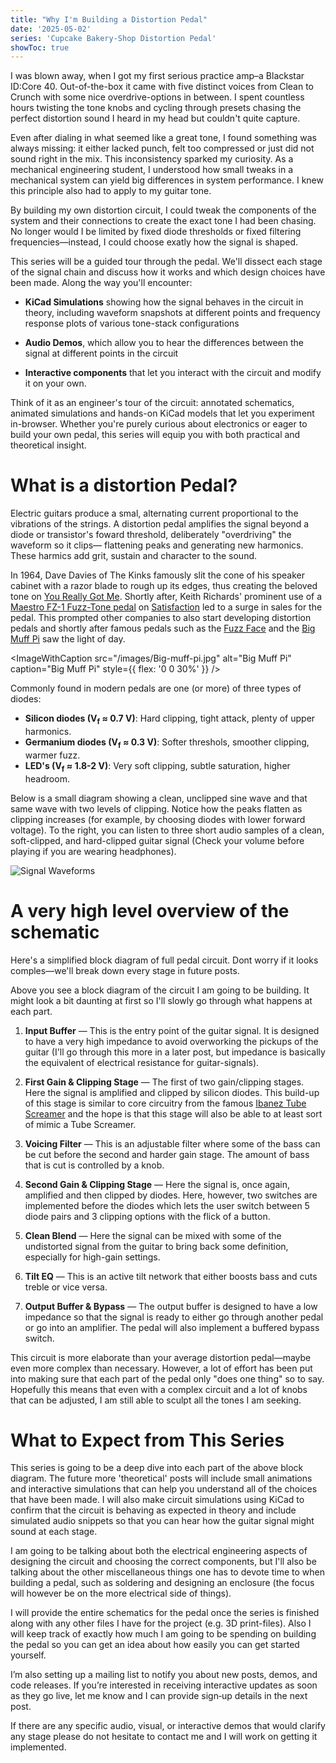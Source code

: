 ```yaml
---
title: "Why I'm Building a Distortion Pedal"
date: '2025-05-02'
series: 'Cupcake Bakery-Shop Distortion Pedal'
showToc: true
---
```


I was blown away, when I got my first serious practice amp–a Blackstar ID:Core 40. Out-of-the-box it came with five distinct voices from Clean to Crunch with some nice overdrive-options in between. I spent countless hours twisting the tone knobs and cycling through presets chasing the perfect distortion sound I heard in my head but couldn't quite capture.

Even after dialing in what seemed like a great tone, I found something was always missing: it either lacked punch, felt too compressed or just did not sound right in the mix. This inconsistency sparked my curiosity. As a mechanical engineering student, I understood how small tweaks in a mechanical system can yield big differences in system performance. I knew this principle also had to apply to my guitar tone.

By building my own distortion circuit, I could tweak the components of the system and their connections to create the exact tone I had been chasing. No longer would I be limited by fixed diode thresholds or fixed filtering frequencies&mdash;instead, I could choose exatly how the signal is shaped.

This series will be a guided tour through the pedal. We'll dissect each stage of the signal chain and discuss how it works and which design choices have been made. Along the way you'll encounter:
  - **KiCad Simulations** showing how the signal behaves in the circuit in theory, including waveform snapshots at different points and frequency response plots of various tone-stack configurations

  - **Audio Demos**, which allow you to hear the differences between the signal at different points in the circuit

  - **Interactive components** that let you interact with the circuit and modify it on your own.

Think of it as an engineer's tour of the circuit: annotated schematics, animated simulations and hands-on KiCad models that let you experiment in-browser. Whether you're purely curious about electronics or eager to build your own pedal, this series will equip you with both practical and theoretical insight.

What is a distortion Pedal?
===========================
Electric guitars produce a smal, alternating current proportional to the vibrations of the strings. A distortion pedal amplifies the signal beyond a diode or transistor's foward threshold, deliberately "overdriving" the waveform so it clips&mdash; flattening peaks and generating new harmonics. These harmics add grit, sustain and character to the sound.

In 1964, Dave Davies of The Kinks famously slit the cone of his speaker cabinet with a razor blade to rough up its edges, thus creating the beloved tone on [You Really Got Me](https://open.spotify.com/track/29SyMC0plk6qw8NMF7lfRL). Shortly after, Keith Richards' prominent use of a [Maestro FZ-1 Fuzz-Tone pedal](https://en.wikipedia.org/wiki/Maestro_FZ-1_Fuzz-Tone) on [Satisfaction](https://open.spotify.com/track/1b6AW6uDrtrUN0Y6GJR45j) led to a surge in sales for the pedal. This prompted other companies to also start developing distortion pedals and shortly after famous pedals such as the [Fuzz Face](https://en.wikipedia.org/wiki/Fuzz_Face) and the [Big Muff Pi](https://en.wikipedia.org/wiki/Big_Muff) saw the light of day.

<div style={{ display: 'flex', alignItems: 'center', gap: '10px' }}>
  <ImageWithCaption
    src="/images/Fuzz-tone-1.jpg"
    alt="Maestro FZ-1 Fuzz-Tone"
    caption="Maestro FZ-1 Fuzz-Tone"
    style={{ flex: '0 0 45%' }}
  />

  <ImageWithCaption
    src="/images/Big-muff-pi.jpg"
    alt="Big Muff Pi"
    caption="Big Muff Pi"
    style={{ flex: '0 0 30%' }}
  />
</div>

Commonly found in modern pedals are one (or more) of three types of diodes:

  - **Silicon diodes (V<sub>f</sub> ≈ 0.7 V)**: Hard clipping, tight attack, plenty of upper harmonics.
  - **Germanium diodes (V<sub>f</sub> ≈ 0.3 V)**: Softer threshols, smoother clipping, warmer fuzz.
  - **LED's (V<sub>f</sub> ≈ 1.8-2 V)**: Very soft clipping, subtle saturation, higher headroom.

Below is a small diagram showing a clean, unclipped sine wave and that same wave with two levels of clipping. Notice how the peaks flatten as clipping increases (for example, by choosing diodes with lower forward voltage). To the right, you can listen to three short audio samples of a clean, soft-clipped, and hard-clipped guitar signal (Check your volume before playing if you are wearing headphones).


<div
  style={{ display: 'flex', alignItems: 'center', gap: '0px'}}>
  <div style={{ flex: '0 0 70%' }}>
    <img src="/images/clipping_signal_plot.png" alt="Signal Waveforms" style={{ width: '100%', height: 'auto' }} />
  </div>

  <div style={{ flex: '0 0 0%', display: 'flex', flexDirection: 'column', alignItems: 'flex-start', gap: '10px' }}>
    <AudioButton src="/audio/clean_signal.wav" label="Clean" />
    <AudioButton src="/audio/soft_clipped_signal.wav" label="Soft Clip" />
    <AudioButton src="/audio/hard_clipped_signal.wav" label="Hard Clip" />
  </div>

  <div style={{ flex: '0 0 0%', display: 'flex', justifyContent: 'center', alignItems: 'center', height: '180px' }} >
    <VolumeSlider vertical />
  </div>
</div>

A very high level overview of the schematic
===========================================
Here's a simplified block diagram of full pedal circuit. Dont worry if it looks comples&mdash;we'll break down every stage in future posts.
<div>
  <ImageWithCaption src="/images/block_diagram.svg" alt="Block Diagram" caption="Block diagram of the pedal-circuit" />
</div>
Above you see a block diagram of the circuit I am going to be building. It might look a bit daunting at first so I'll slowly go through what happens at each part. 

  1. **Input Buffer** &mdash; This is the entry point of the guitar signal. It is designed to have a very high impedance to avoid overworking the pickups of the guitar (I'll go through this more in a later post, but impedance is basically the equivalent of electrical resistance for guitar-signals). 

  2. **First Gain & Clipping Stage** &mdash; The first of two gain/clipping stages. Here the signal is amplified and clipped by silicon diodes. This build-up of this stage is similar to core circuitry from the famous [Ibanez Tube Screamer](https://en.wikipedia.org/wiki/Ibanez_Tube_Screamer) and the hope is that this stage will also be able to at least sort of mimic a Tube Screamer.

  3. **Voicing Filter** &mdash; This is an adjustable filter where some of the bass can be cut before the second and harder gain stage. The amount of bass that is cut is controlled by a knob.

  4. **Second Gain & Clipping Stage** &mdash; Here the signal is, once again, amplified and then clipped by diodes. Here, however, two switches are implemented before the diodes which lets the user switch between 5 diode pairs and 3 clipping options with the flick of a button.

  5. **Clean Blend** &mdash; Here the signal can be mixed with some of the undistorted signal from the guitar to bring back some definition, especially for high-gain settings.

  6. **Tilt EQ** &mdash; This is an active tilt network that either boosts bass and cuts treble or vice versa. 

  7. **Output Buffer & Bypass** &mdash; The output buffer is designed to have a low impedance so that the signal is ready to either go through another pedal or go into an amplifier. The pedal will also implement a buffered bypass switch.

This circuit is more elaborate than your average distortion pedal—maybe even more complex than necessary. However, a lot of effort has been put into making sure that each part of the pedal only "does one thing" so to say. Hopefully this means that even with a complex circuit and a lot of knobs that can be adjusted, I am still able to sculpt all the tones I am seeking.


What to Expect from This Series
=====================================
This series is going to be a deep dive into each part of the above block diagram. The future more 'theoretical' posts will include small animations and interactive simulations that can help you understand all of the choices that have been made. I will also make circuit simulations using KiCad to confirm that the circuit is behaving as expected in theory and include simulated audio snippets so that you can hear how the guitar signal might sound at each stage. 

I am going to be talking about both the electrical engineering aspects of designing the circuit and choosing the correct components, but I'll also be talking about the other miscellaneous things one has to devote time to when building a pedal, such as soldering and designing an enclosure (the focus will however be on the more electrical side of things).

I will provide the entire schematics for the pedal once the series is finished along with any other files I have for the project (e.g. 3D print-files). Also I will keep track of exactly how much I am going to be spending on building the pedal so you can get an idea about how easily you can get started yourself.

I’m also setting up a mailing list to notify you about new posts, demos, and code releases. If you’re interested in receiving interactive updates as soon as they go live, let me know and I can provide sign‑up details in the next post.

If there are any specific audio, visual, or interactive demos that would clarify any stage please do not hesitate to contact me and I will work on getting it implemented.
